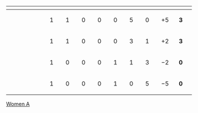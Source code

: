 {| class="wikitable" style="text-align:center;"
|-
!width=165|{{tnavbar-header|隊|2014 Winter Olympics women's ice hockey group A standings}}
!width=40|{{Tooltip|賽|賽}}
!width=40|{{Tooltip|勝|勝場數}}
!width=40|{{Tooltip|加勝|加時賽勝利}}
!width=40|{{Tooltip|加負|加時賽敗北}}
!width=40|{{Tooltip|負|負場數}}
!width=40|{{Tooltip|進|進球數}}
!width=40|{{Tooltip|失|失球數}}
!width=40|{{Tooltip|差|球差}}
!width=40|{{Tooltip|分|積分}}
|-
| style="text-align:left;" | {{ihw|CAN}}
| 1 || 1 || 0 || 0 || 0 || 5 || 0 || +5 || '''3'''
|-
| style="text-align:left;" | {{ihw|USA}}
| 1 || 1 || 0 || 0 || 0 || 3 || 1 || +2 || '''3'''
|-
| style="text-align:left;" | {{ihw|FIN}}
| 1 || 0 || 0 || 0 || 1 || 1 || 3 || −2 || '''0'''
|-
| style="text-align:left;" | {{ihw|SUI}}
| 1 || 0 || 0 || 0 || 1 || 0 || 5 || −5 || '''0'''
|}<noinclude>
[[Category:2014年冬季奧林匹克運動會冰球比賽|Women A]]
</noinclude>